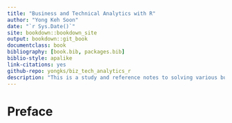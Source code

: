 ```yaml
--- 
title: "Business and Technical Analytics with R"
author: "Yong Keh Soon"
date: "`r Sys.Date()`"
site: bookdown::bookdown_site
output: bookdown::git_book
documentclass: book
bibliography: [book.bib, packages.bib]
biblio-style: apalike
link-citations: yes
github-repo: yongks/biz_tech_analytics_r
description: "This is a study and reference notes to solving various business analytics problems using R."
---
```


# Preface
